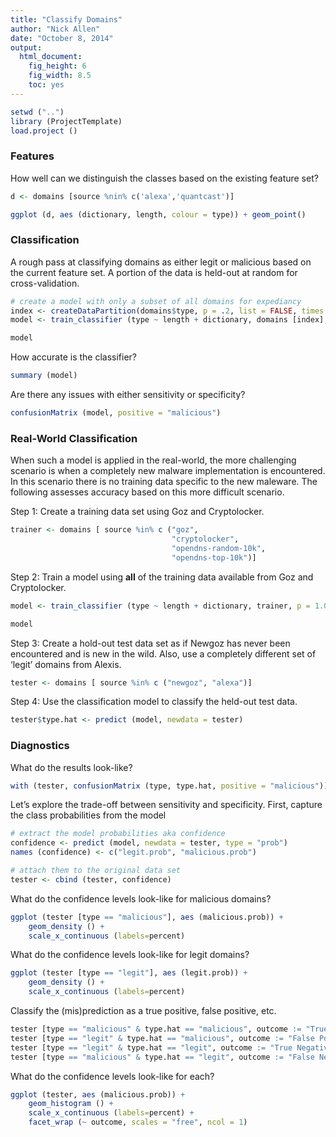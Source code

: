 ```yaml
---
title: "Classify Domains"
author: "Nick Allen"
date: "October 8, 2014"
output:
  html_document:
    fig_height: 6
    fig_width: 8.5
    toc: yes
---
```


```r
setwd ("..")
library (ProjectTemplate)
load.project ()
```

### Features

How well can we distinguish the classes based on the existing feature set?

```r
d <- domains [source %nin% c('alexa','quantcast')]
```

```r
ggplot (d, aes (dictionary, length, colour = type)) + geom_point()
```

### Classification

A rough pass at classifying domains as either legit or malicious based on the current feature set.  A portion of the data is held-out at random for cross-validation.

```r

# create a model with only a subset of all domains for expediancy
index <- createDataPartition(domains$type, p = .2, list = FALSE, times = 1) [, 1]
model <- train_classifier (type ~ length + dictionary, domains [index], p = 0.80)
```

```r
model
```

How accurate is the classifier?

```r
summary (model)
```

Are there any issues with either sensitivity or specificity?

```r
confusionMatrix (model, positive = "malicious")
```

### Real-World Classification

When such a model is applied in the real-world, the more challenging scenario is when a completely new malware implementation is encountered.  In this scenario there is no training data specific to the new maleware. The following assesses accuracy based on this more difficult scenario.

Step 1: Create a training data set using Goz and Cryptolocker.

```r
trainer <- domains [ source %in% c ("goz",
                                    "cryptolocker",
                                    "opendns-random-10k",
                                    "opendns-top-10k")]
```

Step 2: Train a model using **all** of the training data available from Goz and Cryptolocker.

```r
model <- train_classifier (type ~ length + dictionary, trainer, p = 1.0, n = 10)
```

```r
model
```

Step 3: Create a hold-out test data set as if Newgoz has never been encountered and is new in the wild.  Also, use a completely different set of 'legit' domains from Alexis.

```r
tester <- domains [ source %in% c ("newgoz", "alexa")]
```

Step 4: Use the classification model to classify the held-out test data.

```r
tester$type.hat <- predict (model, newdata = tester)
```

### Diagnostics

What do the results look-like?

```r
with (tester, confusionMatrix (type, type.hat, positive = "malicious"))
```

Let's explore the trade-off between sensitivity and specificity.  First, capture the class probabilities from the model

```r

# extract the model probabilities aka confidence
confidence <- predict (model, newdata = tester, type = "prob")
names (confidence) <- c("legit.prob", "malicious.prob")

# attach them to the original data set
tester <- cbind (tester, confidence)
```

What do the confidence levels look-like for malicious domains?

```r
ggplot (tester [type == "malicious"], aes (malicious.prob)) + 
    geom_density () + 
    scale_x_continuous (labels=percent)
```

What do the confidence levels look-like for legit domains?

```r
ggplot (tester [type == "legit"], aes (legit.prob)) + 
    geom_density () + 
    scale_x_continuous (labels=percent)
```

Classify the (mis)prediction as a true positive, false positive, etc.

```r
tester [type == "malicious" & type.hat == "malicious", outcome := "True Positive"]
tester [type == "legit" & type.hat == "malicious", outcome := "False Positive"]
tester [type == "legit" & type.hat == "legit", outcome := "True Negative"]
tester [type == "malicious" & type.hat == "legit", outcome := "False Negative"]
```

What do the confidence levels look-like for each?

```r
ggplot (tester, aes (malicious.prob)) + 
    geom_histogram () +
    scale_x_continuous (labels=percent) +
    facet_wrap (~ outcome, scales = "free", ncol = 1)
```






